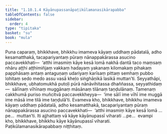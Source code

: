 ```yaml
---
title: "1.10.1.4 Kāyānupassanāpaṭikūlamanasikārapabba"
tableOfContents: false
sidebar:
  order: 4
type: "tipitaka"
basket: "su"
book: "mula"
---
```



<DynamicBreadcrumb />

<Division number="110" book="mula" bookNo="9" page="72">

<Paragraph number="317" book="mula">
Puna caparaṃ, bhikkhave, bhikkhu imameva kāyaṃ uddhaṃ pādatalā, adho kesamatthakā, tacapariyantaṃ pūraṃ nānappakārassa asucino paccavekkhati—  ‘atthi imasmiṃ kāye kesā lomā nakhā dantā taco maṃsaṃ nhāru aṭṭhi aṭṭhimiñjaṃ vakkaṃ hadayaṃ yakanaṃ kilomakaṃ pihakaṃ papphāsaṃ antaṃ antaguṇaṃ udariyaṃ karīsaṃ pittaṃ semhaṃ pubbo lohitaṃ sedo medo assu vasā kheḷo siṅghāṇikā lasikā muttan’ti.
</Paragraph>

<Paragraph number="318" book="mula">
Seyyathāpi, bhikkhave, ubhatomukhā putoḷi pūrā nānāvihitassa dhaññassa, seyyathidaṃ—  sālīnaṃ vīhīnaṃ muggānaṃ māsānaṃ tilānaṃ taṇḍulānaṃ. Tamenaṃ cakkhumā puriso muñcitvā paccavekkheyya—  ‘ime sālī ime vīhī ime muggā ime māsā ime tilā ime taṇḍulā’ti. Evameva kho, bhikkhave, bhikkhu imameva kāyaṃ uddhaṃ pādatalā, adho kesamatthakā, tacapariyantaṃ pūraṃ nānappakārassa asucino paccavekkhati—  ‘atthi imasmiṃ kāye kesā lomā …pe…  muttan’ti.
</Paragraph>

<Paragraph number="319" book="mula">
Iti ajjhattaṃ vā kāye kāyānupassī viharati …pe…  evampi kho, bhikkhave, bhikkhu kāye kāyānupassī viharati.

</Paragraph>
</Division>

<Paragraph number="320" type="center" book="mula">
Paṭikūlamanasikārapabbaṃ niṭṭhitaṃ.
</Paragraph>